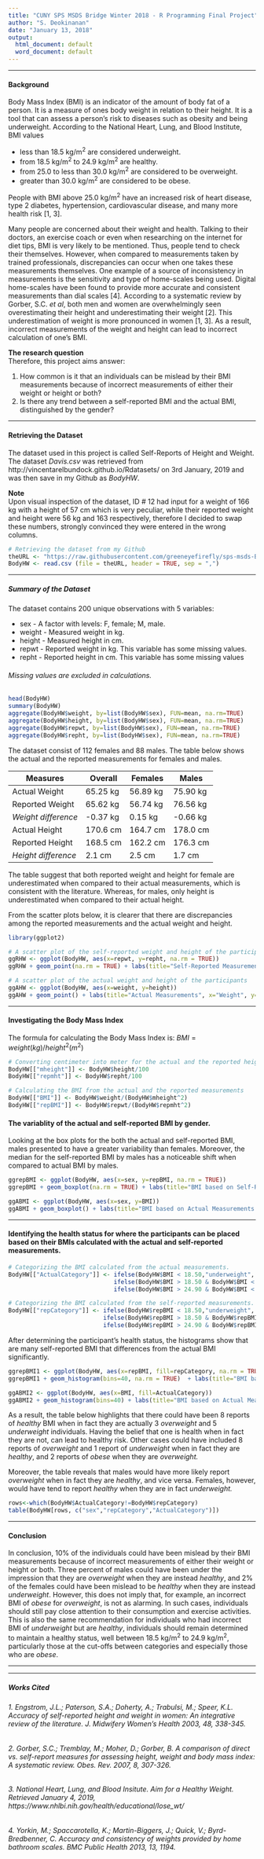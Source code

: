 ---
title: "CUNY SPS MSDS Bridge Winter 2018 - R Programming Final Project"
author: "S. Deokinanan"
date: "January 13, 2018"
output:
  html_document: default
  word_document: default
---
***
#### Background

Body Mass Index (BMI) is an indicator of the amount of body fat of a person. It is a measure of ones body weight in relation to their height. It is a tool that can assess a person's risk to diseases such as obesity and being underweight. According to the National Heart, Lung, and Blood Institute, BMI values 

* less than 18.5 kg/m^2^ are considered underweight.
* from 18.5 kg/m^2^ to 24.9 kg/m^2^ are healthy.
* from 25.0 to less than 30.0 kg/m^2^ are considered to be overweight.
* greater than 30.0 kg/m^2^ are considered to be obese.

People with BMI above 25.0 kg/m^2^ have an increased risk of heart disease, type 2 diabetes, hypertension, cardiovascular disease, and many more health risk [1, 3].

Many people are concerned about their weight and health. Talking to their doctors, an exercise coach or even when researching on the internet for diet tips, BMI is very likely to be mentioned. Thus, people tend to check their themselves. However, when compared to measurements taken by trained professionals, discrepancies can occur when one takes these measurements themselves. One example of a source of inconsistency in measurements is the sensitivity and type of home-scales being used. Digital home-scales have been found to provide more accurate and consistent measurements than dial scales [4]. According to a systematic review by Gorber, S.C. *et al*, both men and women are overwhelmingly seen overestimating their height and underestimating their weight [2]. This underestimation of weight is more pronounced in women [1, 3]. As a result, incorrect measurements of the weight and height can lead to incorrect calculation of one's BMI.

**The research question**  
Therefore, this project aims answer:

1. How common is it that an individuals can be mislead by their BMI measurements because of incorrect measurements of either their weight or height or both?
2. Is there any trend between a self-reported BMI and the actual BMI, distinguished by the gender?

***
#### Retrieving the Dataset

The dataset used in this project is called Self-Reports of Height and Weight. The dataset *Davis.csv* was retrieved from http://vincentarelbundock.github.io/Rdatasets/ on 3rd January, 2019 and was then save in my Github as *BodyHW*.

**Note**  
Upon visual inspection of the dataset, ID # 12 had input for a weight of 166 kg with a height of 57 cm which is very peculiar, while their reported weight and height were 56 kg and 163 respectively, therefore I decided to swap these numbers, strongly convinced they were entered in the wrong columns.

```{r}
# Retrieving the dataset from my Github
theURL <- "https://raw.githubusercontent.com/greeneyefirefly/sps-msds-BodyHW/master/dataset.csv"
BodyHW <- read.csv (file = theURL, header = TRUE, sep = ",")
```

***
##### Summary of the Dataset

The dataset contains 200 unique observations with 5 variables:

* sex - A factor with levels: F, female; M, male.
* weight - Measured weight in kg.
* height - Measured height in cm.
* repwt - Reported weight in kg. This variable has some missing values.
* repht - Reported height in cm. This variable has some missing values

###### Missing values are excluded in calculations.

```{r}
head(BodyHW)
summary(BodyHW)
aggregate(BodyHW$weight, by=list(BodyHW$sex), FUN=mean, na.rm=TRUE)
aggregate(BodyHW$height, by=list(BodyHW$sex), FUN=mean, na.rm=TRUE)
aggregate(BodyHW$repwt, by=list(BodyHW$sex), FUN=mean, na.rm=TRUE)
aggregate(BodyHW$repht, by=list(BodyHW$sex), FUN=mean, na.rm=TRUE)

```

The dataset consist of 112 females and 88 males. The table below shows the actual and the reported measurements for females and males.

Measures           | Overall  | Females  | Males
-------------------|----------|----------|---------
Actual Weight      | 65.25 kg | 56.89 kg | 75.90 kg
Reported Weight    | 65.62 kg | 56.74 kg | 76.56 kg
*Weight difference*| -0.37 kg |  0.15 kg | -0.66 kg
Actual Height      | 170.6 cm | 164.7 cm | 178.0 cm
Reported Height    | 168.5 cm | 162.2 cm | 176.3 cm
*Height difference*|   2.1 cm |   2.5 cm |   1.7 cm

The table suggest that both reported weight and height for female are underestimated when compared to their actual measurements, which is consistent with the literature. Whereas, for males, only height is underestimated when compared to their actual height. 

From the scatter plots below, it is clearer that there are discrepancies among the reported measurements and the actual weight and height.
```{r}
library(ggplot2)

# A scatter plot of the self-reported weight and height of the participants
ggRHW <- ggplot(BodyHW, aes(x=repwt, y=repht, na.rm = TRUE))
ggRHW + geom_point(na.rm = TRUE) + labs(title="Self-Reported Measurements", x="Self-Reported Weight", y="Self-Reported Height") + geom_smooth(method='lm', na.rm = TRUE)

# A scatter plot of the actual weight and height of the participants
ggAHW <- ggplot(BodyHW, aes(x=weight, y=height))
ggAHW + geom_point() + labs(title="Actual Measurements", x="Weight", y="Height") + geom_smooth(method='lm')
```

***
#### Investigating the Body Mass Index
The formula for calculating the Body Mass Index is: $BMI = weight (kg) / height^{2} (m^{2})$

```{r}
# Converting centimeter into meter for the actual and the reported height
BodyHW[["mheight"]] <- BodyHW$height/100
BodyHW[["repmht"]] <- BodyHW$repht/100

# Calculating the BMI from the actual and the reported measurements
BodyHW[["BMI"]] <- BodyHW$weight/(BodyHW$mheight^2)
BodyHW[["repBMI"]] <- BodyHW$repwt/(BodyHW$repmht^2)
```
 
#### The variablity of the actual and self-reported BMI by gender.
Looking at the box plots for the both the actual and self-reported BMI, males presented to have a greater variability than females. Moreover, the median for the self-reported BMI by males has a noticeable shift when compared to actual BMI by males.

```{r}
ggrepBMI <- ggplot(BodyHW, aes(x=sex, y=repBMI, na.rm = TRUE))
ggrepBMI + geom_boxplot(na.rm = TRUE) + labs(title="BMI based on Self-Reported Measurements distributed by Sex", x="Sex", y="Self reported BMI") 

ggABMI <- ggplot(BodyHW, aes(x=sex, y=BMI))
ggABMI + geom_boxplot() + labs(title="BMI based on Actual Measurements distributed by Sex", x="Sex", y="Actual BMI") 
```

***
#### Identifying the health status for where the participants can be placed based on their BMIs calculated with the actual and self-reported measurements.

```{r}
# Categorizing the BMI calculated from the actual measurements.
BodyHW[["ActualCategory"]] <- ifelse(BodyHW$BMI < 18.50,"underweight", 
                              ifelse(BodyHW$BMI > 18.50 & BodyHW$BMI < 24.90, "healthy",
                              ifelse(BodyHW$BMI > 24.90 & BodyHW$BMI < 30.0, "overweight", "obese")))

# Categorizing the BMI calculated from the self-reported measurements.
BodyHW[["repCategory"]] <- ifelse(BodyHW$repBMI < 18.50,"underweight", 
                           ifelse(BodyHW$repBMI > 18.50 & BodyHW$repBMI < 24.90, "healthy",
                           ifelse(BodyHW$repBMI > 24.90 & BodyHW$repBMI < 30.0, "overweight", "obese")))
```

After determining the participant's health status, the histograms show that are many self-reported BMI that differences from the actual BMI significantly. 

```{r}
ggrepBMI1 <- ggplot(BodyHW, aes(x=repBMI, fill=repCategory, na.rm = TRUE))
ggrepBMI1 + geom_histogram(bins=40, na.rm = TRUE)  + labs(title="BMI based on Self-Reported Measurements", x="Self-reported BMI", y="Count")

ggABMI2 <- ggplot(BodyHW, aes(x=BMI, fill=ActualCategory))
ggABMI2 + geom_histogram(bins=40) + labs(title="BMI based on Actual Measurements", x="Actual BMI", y="Count")
```

As a result, the table below highlights that there could have been 8 reports of *healthy* BMI when in fact they are actually 3 *overweight* and 5 *underweight* individuals. Having the belief that one is health when in fact they are not, can lead to healthy risk. Other cases could have included 8 reports of *overweight* and 1 report of *underweight* when in fact they are *healthy*, and 2 reports of *obese* when they are *overweight.*

Moreover, the table reveals that males would have more likely report *overweight* when in fact they are *healthy*, and vice versa. Females, however, would have tend to report *healthy* when they are in fact *underweight.*

```{r}
rows<-which(BodyHW$ActualCategory!=BodyHW$repCategory)
table(BodyHW[rows, c("sex","repCategory","ActualCategory")])
```

***
#### Conclusion

In conclusion, 10% of the individuals could have been mislead by their BMI measurements because of incorrect measurements of either their weight or height or both. Three percent of males could have been under the impression that they are *overweight* when they are instead *healthy*, and 2% of the females could have been mislead to be *healthy* when they are instead *underweight*. However, this does not imply that, for example, an incorrect BMI of *obese* for *overweight*, is not as alarming. In such cases, individuals should still pay close attention to their consumption and exercise activities. This is also the same recommendation for individuals who had incorrect BMI of *underweight* but are *healthy*, individuals should remain determined to maintain a healthy status, well between 18.5 kg/m^2^ to 24.9 kg/m^2^, particularly those at the cut-offs between categories and especially those who are *obese*.

***
***
##### Works Cited

###### 1. Engstrom, J.L.; Paterson, S.A.; Doherty, A.; Trabulsi, M.; Speer, K.L. Accuracy of self-reported height and weight in women: An integrative review of the literature. J. *Midwifery Women's Health* 2003, 48, 338-345.  
###### 2. Gorber, S.C.; Tremblay, M.; Moher, D.; Gorber, B. A comparison of direct vs. self-report measures for assessing height, weight and body mass index: A systematic review. *Obes. Rev.* 2007, 8, 307-326.  
###### 3. National Heart, Lung, and Blood Insitute. *Aim for a Healthy Weight*. Retrieved January 4, 2019, https://www.nhlbi.nih.gov/health/educational/lose_wt/ 
###### 4. Yorkin, M.; Spaccarotella, K.; Martin-Biggers, J.; Quick, V.; Byrd-Bredbenner, C. Accuracy and consistency of weights provided by home bathroom scales. *BMC Public Health* 2013, 13, 1194.






